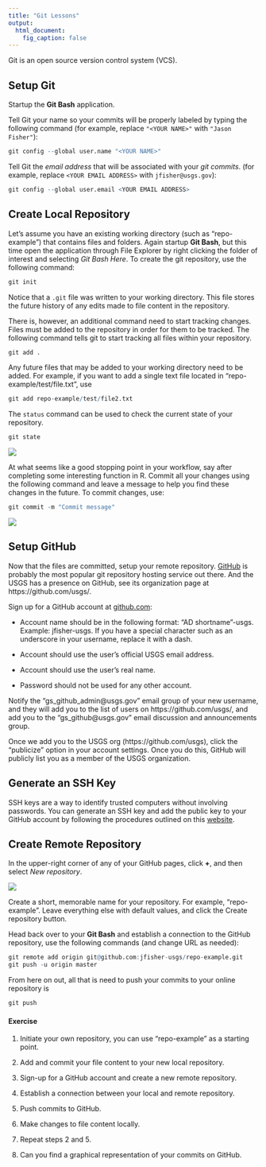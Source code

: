 ```yaml
---
title: "Git Lessons"
output:
  html_document:
    fig_caption: false
---
```


Git is an open source version control system (VCS).

## Setup Git

Startup the **Git Bash** application.

Tell Git your name so your commits will be properly labeled by typing the following command
(for example, replace `"<YOUR NAME>"` with `"Jason Fisher"`):

```r
git config --global user.name "<YOUR NAME>"
```

Tell Git the *email address* that will be associated with your *git commits*.
(for example, replace `<YOUR EMAIL ADDRESS>` with `jfisher@usgs.gov`):

```r
git config --global user.email <YOUR EMAIL ADDRESS>
```

## Create Local Repository

Let's assume you have an existing working directory (such as "repo-example")
that contains files and folders.
Again startup **Git Bash**, but this time open the application through File Explorer
by right clicking the folder of interest and selecting *Git Bash Here*.
To create the git repository, use the following command:

```r
git init
```
Notice that a `.git` file was written to your working directory.
This file stores the future history of any edits made to file content in the repository.

There is, however, an additional command need to start tracking changes.
Files must be added to the repository in order for them to be tracked.
The following command tells git to start tracking all files within your repository.

```r
git add .
```

Any future files that may be added to your working directory need to be added.
For example, if you want to add a single text file located in
"repo-example/test/file.txt", use

```r
git add repo-example/test/file2.txt
```
The `status` command can be used to check the current state of your repository.

```r
git state
```

![](images/git-bash_01.png)

At what seems like a good stopping point in your workflow,
say after completing some interesting function in R.
Commit all your changes using the following command and leave
a message to help you find these changes in the future.
To commit changes, use:

```r
git commit -m "Commit message"
```

![](images/git-bash_02.png)

## Setup GitHub

Now that the files are committed, setup your remote repository.
[GitHub](https://github.com/) is probably the most popular git repository hosting service out there.
And the USGS has a presence on GitHub, see its organization page at https://github.com/usgs/.

Sign up for a GitHub account at [github.com](https://github.com/join):

- Account name should be in the following format: "AD shortname"-usgs.
  Example: jfisher-usgs.
  If you have a special character such as an underscore in your username, replace it with a dash.

- Account should use the user's official USGS email address.

- Account should use the user's real name.

- Password should not be used for any other account.

Notify the "gs_github_admin@usgs.gov" email group of your new username,
and they will add you to the list of users on https://github.com/usgs/,
and add you to the "gs_github@usgs.gov" email discussion and announcements group.

Once we add you to the USGS org (https://github.com/usgs),
click the "publicize" option in your account settings.
Once you do this, GitHub will publicly list you as a member of the USGS organization.

## Generate an SSH Key

SSH keys are a way to identify trusted computers without involving passwords.
You can generate an SSH key and add the public key to your GitHub account by following the procedures outlined on this
[website](https://help.github.com/articles/generating-an-ssh-key/).

## Create Remote Repository

In the upper-right corner of any of your GitHub pages,
click **+**, and then select *New repository*.

![](images/git-github_01.png)

Create a short, memorable name for your repository.
For example, "repo-example".
Leave everything else with default values, and click the Create repository button.

Head back over to your **Git Bash** and establish a connection to the GitHub repository,
use the following commands (and change URL as needed):

```r
git remote add origin git@github.com:jfisher-usgs/repo-example.git
git push -u origin master
```

From here on out, all that is need to push your commits to your online repository is

```r
git push
```

#### Exercise

1. Initiate your own repository, you can use "repo-example" as a starting point.

2. Add and commit your file content to your new local repository.

3. Sign-up for a GitHub account and create a new remote repository.

4. Establish a connection between your local and remote repository.

5. Push commits to GitHub.

6. Make changes to file content locally.

7. Repeat steps 2 and 5.

5. Can you find a graphical representation of your commits on GitHub.